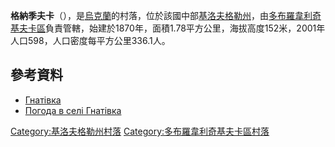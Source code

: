 {{coord|48|16|17|N|31|11|12|E|scale:100000_region:UA|display=title}}

'''格納季夫卡'''（{{lang-uk|Гнатівка}}），是[[烏克蘭|烏克蘭]]的村落，位於該國中部[[基洛夫格勒州|基洛夫格勒州]]，由[[多布羅韋利奇基夫卡區|多布羅韋利奇基夫卡區]]負責管轄，始建於1870年，面積1.78平方公里，海拔高度152米，2001年人口598，人口密度每平方公里336.1人。

==參考資料==
* [http://gska2.rada.gov.ua/pls/z7502/A005?rdat1=11.11.2008&rf7571=16624 Гнатівка]{{dead link|date=2018年3月 |bot=InternetArchiveBot |fix-attempted=yes }}
* [http://weather.in.ua/ua/kirovogradskaja/5277 Погода в селі Гнатівка] {{Wayback|url=http://weather.in.ua/ua/kirovogradskaja/5277 |date=20200815113059 }}

{{DEFAULTSORT:Гнатівка}}
[[Category:基洛夫格勒州村落|Category:基洛夫格勒州村落]]
[[Category:多布羅韋利奇基夫卡區村落|Category:多布羅韋利奇基夫卡區村落]]


{{Kirovohrad-geo-stub}}